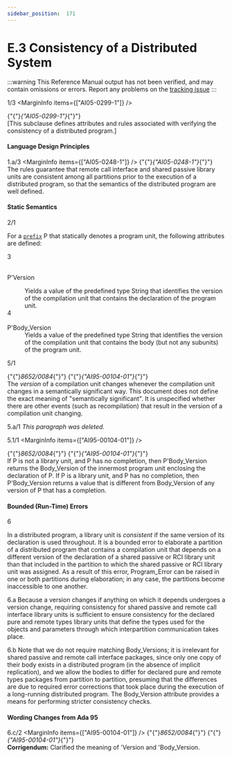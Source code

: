 ```yaml
---
sidebar_position:  171
---
```


# E.3 Consistency of a Distributed System

:::warning
This Reference Manual output has not been verified,
and may contain omissions or errors.
Report any problems on the [tracking issue](https://github.com/ada-lang-io/ada-lang-io/issues/20)
:::


<MarginText>1/3</MarginText>
<MarginInfo items={["AI05-0299-1"]} /><p>{"{"}<em>{"AI05-0299-1"}</em>{"}"} <br />[This subclause defines attributes and rules associated with verifying the consistency of a distributed program.] <br /></p>


#### Language Design Principles

<MarginText>1.a/3</MarginText>
<MarginInfo items={["AI05-0248-1"]} /><Admonition type="aarm" aarm="note" title="Note: ">
{"{"}<em>{"AI05-0248-1"}</em>{"}"} <br />The rules guarantee that remote call interface and shared passive library units are consistent among all partitions prior to the execution of a distributed program, so that the semantics of the distributed program are well defined.<br /></Admonition>


#### Static Semantics

<MarginText>2/1</MarginText>
<p>For a <code><a href="../AA-4/AA-4.1#S0093">prefix</a></code> P that statically denotes a program unit, the following attributes are defined: <br /></p>

<MarginText>3</MarginText>
<dt><br/>P'Version</dt>
<dl>
<dd>Yields a value of the predefined type String that identifies the version of the compilation unit that contains the declaration of the program unit.<br /></dd>
<MarginText>4</MarginText>
<dt><br/>P'Body_Version</dt>
<dd>Yields a value of the predefined type String that identifies the version of the compilation unit that contains the body (but not any subunits) of the program unit. <br /></dd>
</dl>
<MarginText>5/1</MarginText>
<MarginInfo items={["AI95-00104-01"]} /><p>{"{"}<em>8652/0084</em>{"}"} {"{"}<em>{"AI95-00104-01"}</em>{"}"} <br />The <em>version</em> of a compilation unit changes whenever the compilation unit changes in a semantically significant way. This document does not define the exact meaning of "semantically significant". It is unspecified whether there are other events (such as recompilation) that result in the version of a compilation unit changing. <br /></p>

<MarginText>5.a/1</MarginText>
<Admonition type="aarm" aarm="note" title="Note: ">
<em>This paragraph was deleted.</em><br /></Admonition>

<MarginText>5.1/1</MarginText>
<MarginInfo items={["AI95-00104-01"]} /><p>{"{"}<em>8652/0084</em>{"}"} {"{"}<em>{"AI95-00104-01"}</em>{"}"} <br />If P is not a library unit, and P has no completion, then P'Body_Version returns the Body_Version of the innermost program unit enclosing the declaration of P. If P is a library unit, and P has no completion, then P'Body_Version returns a value that is different from Body_Version of any version of P that has a completion. <br /></p>


#### Bounded (Run-Time) Errors

<MarginText>6</MarginText>
<p>In a distributed program, a library unit is <em>consistent</em> if the same version of its declaration is used throughout. It is a bounded error to elaborate a partition of a distributed program that contains a compilation unit that depends on a different version of the declaration of a shared passive or RCI library unit than that included in the partition to which the shared passive or RCI library unit was assigned. As a result of this error, Program_Error can be raised in one or both partitions during elaboration; in any case, the partitions become inaccessible to one another. <br /></p>

<MarginText>6.a</MarginText>
<Admonition type="aarm" aarm="ramification" title="Ramification: ">
<strong></strong>Because a version changes if anything on which it depends undergoes a version change, requiring consistency for shared passive and remote call interface library units is sufficient to ensure consistency for the declared pure and remote types library units that define the types used for the objects and parameters through which interpartition communication takes place.<br /></Admonition>

<MarginText>6.b</MarginText>
<Admonition type="aarm" aarm="note" title="Note: ">
Note that we do not require matching Body_Versions; it is irrelevant for shared passive and remote call interface packages, since only one copy of their body exists in a distributed program (in the absence of implicit replication), and we allow the bodies to differ for declared pure and remote types packages from partition to partition, presuming that the differences are due to required error corrections that took place during the execution of a long-running distributed program. The Body_Version attribute provides a means for performing stricter consistency checks. <br /></Admonition>


#### Wording Changes from Ada 95

<MarginText>6.c/2</MarginText>
<MarginInfo items={["AI95-00104-01"]} /><Admonition type="aarm" aarm="note" title="Note: ">
{"{"}<em>8652/0084</em>{"}"} {"{"}<em>{"AI95-00104-01"}</em>{"}"} <strong><br />Corrigendum:</strong> Clarified the meaning of 'Version and 'Body_Version. <br /></Admonition>

